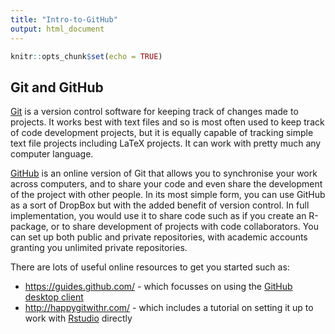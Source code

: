```yaml
---
title: "Intro-to-GitHub"
output: html_document
---
```


```r
knitr::opts_chunk$set(echo = TRUE)
```

## Git and GitHub

[Git](https://git-scm.com/) is a version control software for keeping track of changes made to projects. It works best with text files and so is most often used to keep track of code development projects, but it is equally capable of tracking simple text file projects including LaTeX projects. It can work with pretty much any computer language.

[GitHub](https://github.com/) is an online version of Git that allows you to synchronise your work across computers, and to share your code and even share the development of the project with other people. In its most simple form, you can use GitHub as a sort of DropBox but with the added benefit of version control. In full implementation, you would use it to share code such as if you create an R-package, or to share development of projects with code collaborators. You can set up both public and private repositories, with academic accounts granting you unlimited private repositories.

There are lots of useful online resources to get you started such as:

* <https://guides.github.com/> - which focusses on using the [GitHub desktop client](https://desktop.github.com/)
* <http://happygitwithr.com/> - which includes a tutorial on setting it up to work with [Rstudio](https://www.rstudio.com/products/RStudio/) directly


